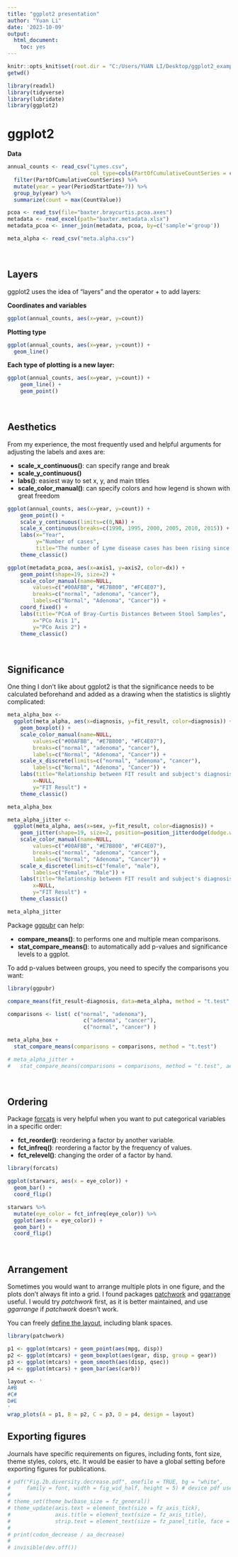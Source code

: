 ---
title: "ggplot2 presentation"
author: "Yuan Li"
date: '2023-10-09'
output: 
  html_document: 
    toc: yes
---

```{r setup}
knitr::opts_knit$set(root.dir = "C:/Users/YUAN LI/Desktop/ggplot2_example_data/")
getwd()
```

```{r packages, warning=FALSE, message=FALSE}
library(readxl)
library(tidyverse)
library(lubridate)
library(ggplot2)
```

# ggplot2

**Data**

```{r data1}
annual_counts <- read_csv("Lymes.csv",
                          col_type=cols(PartOfCumulativeCountSeries = col_logical())) %>%
  filter(PartOfCumulativeCountSeries) %>%
  mutate(year = year(PeriodStartDate+7)) %>%
  group_by(year) %>%
  summarize(count = max(CountValue))
```

```{r data2, message=FALSE}
pcoa <- read_tsv(file="baxter.braycurtis.pcoa.axes")
metadata <- read_excel(path="baxter.metadata.xlsx")
metadata_pcoa <- inner_join(metadata, pcoa, by=c('sample'='group'))
```

```{r data3, message=FALSE}
meta_alpha <- read_csv("meta.alpha.csv")
```

</br>

## Layers

ggplot2 uses the idea of "layers" and the operator $+$ to add layers:

**Coordinates and variables**
```{r ggplot2-layer-1}
ggplot(annual_counts, aes(x=year, y=count))
```

**Plotting type**
```{r ggplot2-layer-2}
ggplot(annual_counts, aes(x=year, y=count)) +
  geom_line()
```

**Each type of plotting is a new layer:**

```{r ggplot2-layer-3}
ggplot(annual_counts, aes(x=year, y=count)) +
	geom_line() +
	geom_point() 
```

</br>

## Aesthetics

From my experience, the most frequently used and helpful arguments for adjusting the labels and axes are:

- **scale_x_continuous()**: can specify range and break
-	**scale_y_continuous()**
- **labs()**: easiest way to set x, y, and main titles
- **scale_color_manual()**: can specify colors and how legend is shown with great freedom

```{r aesthetics1}
ggplot(annual_counts, aes(x=year, y=count)) +
	geom_point() +
	scale_y_continuous(limits=c(0,NA)) +
	scale_x_continuous(breaks=c(1990, 1995, 2000, 2005, 2010, 2015)) +
	labs(x="Year",
	     y="Number of cases",
	     title="The number of Lyme disease cases has been rising since 1990") +
	theme_classic()
```

```{r aesthetics2}
ggplot(metadata_pcoa, aes(x=axis1, y=axis2, color=dx)) +
	geom_point(shape=19, size=2) +
	scale_color_manual(name=NULL,
		values=c("#00AFBB", "#E7B800", "#FC4E07"),
		breaks=c("normal", "adenoma", "cancer"),
		labels=c("Normal", "Adenoma", "Cancer")) +
	coord_fixed() +
	labs(title="PCoA of Bray-Curtis Distances Between Stool Samples",
		x="PCo Axis 1",
		y="PCo Axis 2") +
	theme_classic()
```

</br>

## Significance

One thing I don't like about ggplot2 is that the significance needs to be calculated beforehand and added as a drawing when the statistics is slightly complicated:

```{r significance1}
meta_alpha_box <- 
  ggplot(meta_alpha, aes(x=diagnosis, y=fit_result, color=diagnosis)) +
	geom_boxplot() +
	scale_color_manual(name=NULL,
		values=c("#00AFBB", "#E7B800", "#FC4E07"),
		breaks=c("normal", "adenoma", "cancer"),
		labels=c("Normal", "Adenoma", "Cancer")) +
	scale_x_discrete(limits=c("normal", "adenoma", "cancer"),
		labels=c("Normal", "Adenoma", "Cancer")) +
	labs(title="Relationship between FIT result and subject's diagnosis",
		x=NULL,
		y="FIT Result") +
	theme_classic()

meta_alpha_box

meta_alpha_jitter <-
  ggplot(meta_alpha, aes(x=sex, y=fit_result, color=diagnosis)) +
	geom_jitter(shape=19, size=2, position=position_jitterdodge(dodge.width=0.7, jitter.width=0.1)) +
	scale_color_manual(name=NULL,
		values=c("#00AFBB", "#E7B800", "#FC4E07"),
		breaks=c("normal", "adenoma", "cancer"),
		labels=c("Normal", "Adenoma", "Cancer")) +
	scale_x_discrete(limits=c("female", "male"),
		labels=c("Female", "Male")) +
	labs(title="Relationship between FIT result and subject's diagnosis",
		x=NULL,
		y="FIT Result") +
	theme_classic()

meta_alpha_jitter
```

Package [ggpubr](https://rpkgs.datanovia.com/ggpubr/) can help:

- **compare_means()**: to performs one and multiple mean comparisons.
- **stat_compare_means()**: to automatically add p-values and significance levels to a ggplot.

To add p-values between groups, you need to specify the comparisons you want:

```{r significance2, warning=FALSE, message=FALSE}
library(ggpubr)

compare_means(fit_result~diagnosis, data=meta_alpha, method = "t.test", paired = FALSE)
```

```{r significance3}
comparisons <- list( c("normal", "adenoma"), 
                        c("adenoma", "cancer"), 
                        c("normal", "cancer") )

meta_alpha_box + 
  stat_compare_means(comparisons = comparisons, method = "t.test")

# meta_alpha_jitter +
#   stat_compare_means(comparisons = comparisons, method = "t.test", aes(group = sex))
```


</br>

## Ordering

Package [forcats](https://forcats.tidyverse.org/) is very helpful when you want to put categorical variables in a specific order:

- **fct_reorder()**: reordering a factor by another variable.
- **fct_infreq()**: reordering a factor by the frequency of values.
- **fct_relevel()**: changing the order of a factor by hand.

```{r ordering}
library(forcats)

ggplot(starwars, aes(x = eye_color)) + 
  geom_bar() + 
  coord_flip()

starwars %>%
  mutate(eye_color = fct_infreq(eye_color)) %>%
  ggplot(aes(x = eye_color)) + 
  geom_bar() + 
  coord_flip()
```

</br>

## Arrangement

Sometimes you would want to arrange multiple plots in one figure, and the plots don't always fit into a grid. I found packages [patchwork](https://patchwork.data-imaginist.com/) and [ggarrange](https://rpkgs.datanovia.com/ggpubr/reference/ggarrange.html) useful. I would try *patchwork* first, as it is better maintained, and use *ggarrange* if *patchwork* doesn't work.

You can freely [define the layout](https://patchwork.data-imaginist.com/articles/guides/layout.html), including blank spaces.

```{r arrangement, message=FALSE}
library(patchwork)

p1 <- ggplot(mtcars) + geom_point(aes(mpg, disp))
p2 <- ggplot(mtcars) + geom_boxplot(aes(gear, disp, group = gear))
p3 <- ggplot(mtcars) + geom_smooth(aes(disp, qsec))
p4 <- ggplot(mtcars) + geom_bar(aes(carb))

layout <- '
A#B
#C#
D#E
'
wrap_plots(A = p1, B = p2, C = p3, D = p4, design = layout)
```

## Exporting figures

Journals have specific requirements on figures, including fonts, font size, theme styles, colors, etc. It would be easier to have a global setting before exporting figures for publications.

```{r export}
# pdf("Fig.2b.diversity.decrease.pdf", onefile = TRUE, bg = "white", 
#     family = font, width = fig_wid_half, height = 5) # device pdf uses ArialMT for Arial
# 
# theme_set(theme_bw(base_size = fz_general))
# theme_update(axis.text = element_text(size = fz_axis_tick),
#              axis.title = element_text(size = fz_axis_title),
#              strip.text = element_text(size = fz_panel_title, face = "bold"))
# 
# print(codon_decrease / aa_decrease)
# 
# invisible(dev.off())
```
